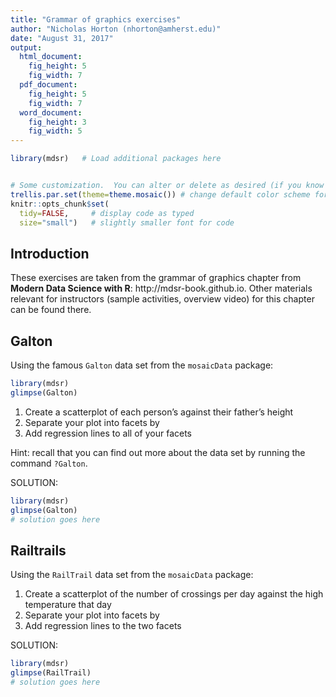 ```yaml
---
title: "Grammar of graphics exercises"
author: "Nicholas Horton (nhorton@amherst.edu)"
date: "August 31, 2017"
output:
  html_document:
    fig_height: 5
    fig_width: 7
  pdf_document:
    fig_height: 5
    fig_width: 7
  word_document:
    fig_height: 3
    fig_width: 5
---
```


```r
library(mdsr)   # Load additional packages here 


# Some customization.  You can alter or delete as desired (if you know what you are doing).
trellis.par.set(theme=theme.mosaic()) # change default color scheme for lattice
knitr::opts_chunk$set(
  tidy=FALSE,     # display code as typed
  size="small")   # slightly smaller font for code
```

## Introduction
These exercises are taken from the grammar of graphics chapter from **Modern Data Science with R**: http://mdsr-book.github.io.  Other materials relevant for instructors (sample activities, overview video) for this chapter can be found there.


## Galton
Using the famous `Galton` data set from the `mosaicData` package:

```r
library(mdsr)
glimpse(Galton)
```

1. Create a scatterplot of each person's \var{height} against their father's height
2. Separate your plot into facets by \var{sex}
3. Add regression lines to all of your facets

Hint: recall that you can find out more about the data set by running the command `?Galton`.


SOLUTION:

```r
library(mdsr)
glimpse(Galton)
# solution goes here
```


## Railtrails
Using the `RailTrail` data set from the `mosaicData` package:

1.  Create a scatterplot of the number of crossings per day \var{volume} against the high temperature that day
2. Separate your plot into facets by \var{weekday}
3. Add regression lines to the two facets

SOLUTION:

```r
library(mdsr)
glimpse(RailTrail)
# solution goes here
```
